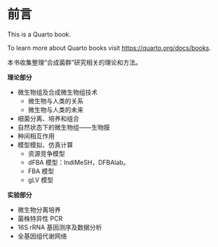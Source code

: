 # 前言 {#preface .unnumbered}

This is a Quarto book.

To learn more about Quarto books visit <https://quarto.org/docs/books>.

<!-- 建设一门《合成微生物组研究方法》的课程，包含理论课与实验课。-->

本书收集整理“合成菌群”研究相关的理论和方法。

**理论部分**

-   微生物组及合成微生物组技术
    -   微生物与人类的关系
    -   微生物与人类的未来
-   细菌分离、培养和组合
-   自然状态下的微生物组------生物膜
-   种间相互作用
-   模型模拟、仿真计算
    -   资源竞争模型
    -   dFBA 模型：IndiMeSH，DFBAlab。
    -   FBA 模型
    -   gLV 模型

**实验部分**

-   微生物分离培养
-   菌株特异性 PCR
-   16S rRNA 基因测序及数据分析
-   全基因组代谢网络
